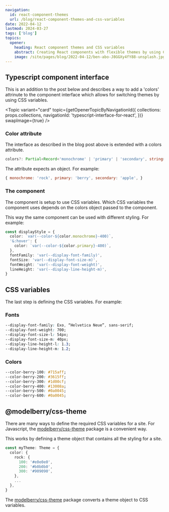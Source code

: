 ```yaml
---
navigation:
  id: react-component-themes
  url: /blog/react-component-themes-and-css-variables
date: 2022-04-12
lastmod: 2024-03-27
tags: ['blog']
topics:
  opener:
    heading: React component themes and CSS variables
    abstract: Creating React components with flexible themes by using CSS variables.
    image: /site/pages/blog/2022-04-12/ben-abo-J8GGXy4fY88-unsplash.jpg
---
```



## Typescript component interface

This is an addition to the post below and describes a way to add a 'colors'
attrinute to the component interface which allows for switching themes by using
CSS variables.

<Topic
  variant="card"
  topic={getOpenerTopicByNavigationId({
    collections: props.collections,
    navigationId: 'typescript-interface-for-react',
  })}
  swapImage={true}
/>

### Color attribute

The interface as described in the blog post above is extended with a colors
attribute.

```ts
colors?: Partial<Record<'monochrome' | 'primary' | 'secondary', string>>
```

The attribute expects an object. For example:

```js
{ monochrome: 'rock', primary: 'berry', secondary: 'apple', }
```

### The component

The component is setup to use CSS variables. Which CSS variables the component
uses depends on the colors object passed to the component.

This way the same component can be used with different styling. For example:

```ts
const displayStyle = {
  color: `var(--color-${color.monochrome}-400)`,
  '&:hover': {
    color: `var(--color-${color.primary}-400)`,
  },
  fontFamily: 'var(--display-font-family)',
  fontSize: 'var(--display-font-size-m)',
  fontWeight: 'var(--display-font-weight)',
  lineHeight: 'var(--display-line-height-m)',
}
```

## CSS variables

The last step is defining the CSS variables. For example:

### Fonts

```css
--display-font-family: Exo, “Helvetica Neue”, sans-serif;
--display-font-weight: 700;
--display-font-size-l: 54px;
--display-font-size-m: 40px;
--display-line-height-l: 1.3;
--display-line-height-m: 1.2;
```

### Colors

```css
--color-berry-100: #715aff;
--color-berry-200: #3615ff;
--color-berry-300: #1d00cf;
--color-berry-400: #13008a;
--color-berry-500: #0a0045;
--color-berry-600: #0a0045;
```

## @modelberry/css-theme

There are many ways to define the required CSS variables for a site. For
Javascript, the
[modelberry/css-theme](https://www.npmjs.com/package/@modelberry/css-theme)
package is a convenient way.

This works by defining a theme object that contains all the styling for a site.

```ts
const myTheme: Theme = {
  color: {
    rock: {
      100: '#e0e0e0',
      200: '#b0b0b0',
      300: '#909090',
    },
    ...
  },
}
```

The [modelberry/css-theme](https://www.npmjs.com/package/@modelberry/css-theme)
package converts a theme object to CSS variables.
